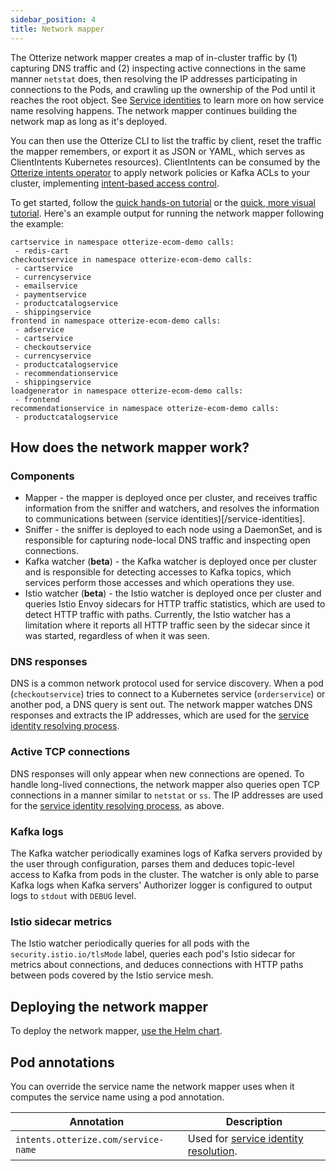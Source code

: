 ```yaml
---
sidebar_position: 4
title: Network mapper
---
```


The Otterize network mapper creates a map of in-cluster traffic by (1) capturing DNS traffic and (2) inspecting active connections in the same manner `netstat` does, then resolving the IP addresses participating in connections to the Pods, and crawling up the ownership of the Pod until it reaches the root object. See [Service identities](/reference/service-identities) to learn more on how service name resolving happens. The network mapper continues building the network map as long as it's deployed.

You can then use the Otterize CLI to list the traffic by client, reset the traffic the mapper remembers, or export it as JSON or YAML, which serves as ClientIntents Kubernetes resources). ClientIntents can be consumed by the [Otterize intents operator](/reference/configuration/intents-operator) to apply network policies
or Kafka ACLs to your cluster, implementing [intent-based access control](/intent-based-access-control).

To get started, follow the [quick hands-on tutorial](/quick-tutorials/k8s-network-mapper)
or the [quick, more visual tutorial](/quick-visual-tutorials/visual-k8s-cluster-mapping). Here's an example output for running the network mapper following the example:
```shell
cartservice in namespace otterize-ecom-demo calls:
 - redis-cart
checkoutservice in namespace otterize-ecom-demo calls:
 - cartservice
 - currencyservice
 - emailservice
 - paymentservice
 - productcatalogservice
 - shippingservice
frontend in namespace otterize-ecom-demo calls:
 - adservice
 - cartservice
 - checkoutservice
 - currencyservice
 - productcatalogservice
 - recommendationservice
 - shippingservice
loadgenerator in namespace otterize-ecom-demo calls:
 - frontend
recommendationservice in namespace otterize-ecom-demo calls:
 - productcatalogservice
```

## How does the network mapper work?

### Components
- Mapper - the mapper is deployed once per cluster, and receives traffic information from the sniffer and watchers, and resolves the information to communications between (service identities)[/service-identities].
- Sniffer - the sniffer is deployed to each node using a DaemonSet, and is responsible for capturing node-local DNS traffic and inspecting open connections.
- Kafka watcher (**beta**) - the Kafka watcher is deployed once per cluster and is responsible for detecting accesses to Kafka topics, which services perform those accesses and which operations they use.
- Istio watcher (**beta**) - the Istio watcher is deployed once per cluster and queries Istio Envoy sidecars for HTTP traffic statistics, which are used to detect HTTP traffic with paths. Currently, the Istio watcher has a limitation where it reports all HTTP traffic seen by the sidecar since it was started, regardless of when it was seen.

### DNS responses
DNS is a common network protocol used for service discovery. When a pod (`checkoutservice`) tries to connect to a Kubernetes service
(`orderservice`) or another pod, a DNS query is sent out. The network mapper watches DNS responses and extracts the IP addresses, which are used for the [service identity resolving process](/reference/service-identities).

### Active TCP connections
DNS responses will only appear when new connections are opened. To handle long-lived connections, the network mapper also queries open TCP connections in a manner similar to `netstat` or `ss`. The IP addresses are used for the [service identity resolving process](/reference/service-identities), as above.

### Kafka logs
The Kafka watcher periodically examines logs of Kafka servers provided by the user through configuration, parses them and deduces topic-level access to Kafka from pods in the cluster.
The watcher is only able to parse Kafka logs when Kafka servers' Authorizer logger is configured to output logs to `stdout` with `DEBUG` level.

### Istio sidecar metrics
The Istio watcher periodically queries for all pods with the `security.istio.io/tlsMode` label, queries each pod's Istio sidecar for metrics about connections, and deduces connections with HTTP paths between pods covered by the Istio service mesh.

## Deploying the network mapper
To deploy the network mapper, [use the Helm chart](/reference/configuration/network-mapper/helm-chart).

## Pod annotations
You can override the service name the network mapper uses when it computes the service name using a pod annotation.


| Annotation                          | Description                                     |
|-------------------------------------|-------------------------------------------------|
| `intents.otterize.com/service-name` | Used for [service identity resolution](/reference/service-identities#kubernetes-service-identity-resolution). |
